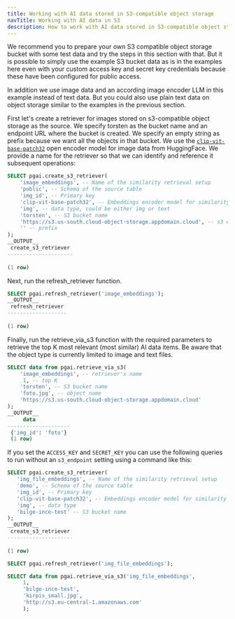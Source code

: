 ```yaml
---
title: Working with AI data stored in S3-compatible object storage
navTitle: Working with AI data in S3
description: How to work with AI data stored in S3-compatible object storage using the pgai extension.
---
```


We recommend you to prepare your own S3 compatible object storage bucket with some test data and try the steps in this section with that. But it is possible to simply use the example S3 bucket data as is in the examples here even with your custom access key and secret key credentials because these have been configured for public access.

In addition we use image data and an according image encoder LLM in this example instead of text data. But you could also use plain text data on object storage similar to the examples in the previous section.

First let's create a retriever for images stored on s3-compatible object storage as the source.  We specify torsten as the bucket name and an endpoint URL where the bucket is created. We specify an empty string as prefix because we want all the objects in that bucket. We use the [`clip-vit-base-patch32`](https://huggingface.co/openai/clip-vit-base-patch32) open encoder model for image data from HuggingFace. We provide a name for the retriever so that we can identify and reference it subsequent operations:

```sql
SELECT pgai.create_s3_retriever(
    'image_embeddings', -- Name of the similarity retrieval setup
    'public', -- Schema of the source table
    'img_id', -- Primary key
    'clip-vit-base-patch32', -- Embeddings encoder model for similarity data
    'img', -- data type, could be either img or text
    'torsten', -- S3 bucket name
    'https://s3.us-south.cloud-object-storage.appdomain.cloud', -- s3 endpoint address
    '' -- prefix
);
__OUTPUT__
 create_s3_retriever 
---------------------
 
(1 row)
```


Next, run the refresh_retriever function.

```sql
SELECT pgai.refresh_retriever('image_embeddings');
__OUTPUT__
 refresh_retriever
-------------------
    
(1 row)
```
    
Finally, run the retrieve_via_s3 function with the required parameters to retrieve the top K most relevant (most similar) AI data items. Be aware that the object type is currently limited to image and text files.
    
```sql 
SELECT data from pgai.retrieve_via_s3(
    'image_embeddings', -- retriever's name
     1, -- top K
    'torsten', -- S3 bucket name
    'foto.jpg', -- object name
    'https://s3.us-south.cloud-object-storage.appdomain.cloud'
);
__OUTPUT__
     data        
--------------------
 {'img_id': 'foto'}
 (1 row)
```

If you set the `ACCESS_KEY` and `SECRET_KEY` you can use the following queries to run without an `s3_endpoint` setting using a command like this:

```sql
SELECT pgai.create_s3_retriever(
   'img_file_embeddings', -- Name of the similarity retrieval setup
   'demo', -- Schema of the source table
   'img_id', -- Primary key
   'clip-vit-base-patch32', -- Embeddings encoder model for similarity data
   'img', -- data type
   'bilge-ince-test' -- S3 bucket name
);
__OUTPUT__
 create_s3_retriever
---------------------
     
(1 row)
```
    
```sql
SELECT pgai.refresh_retriever('img_file_embeddings');
```

```sql
SELECT data from pgai.retrieve_via_s3('img_file_embeddings',
     1, 
     'bilge-ince-test', 
     'kirpis_small.jpg', 
     'http://s3.eu-central-1.amazonaws.com'
     );
```
